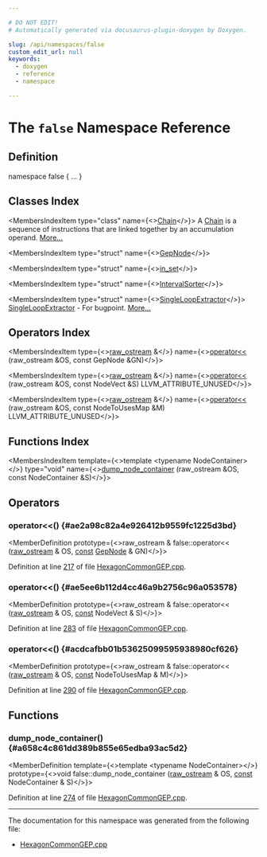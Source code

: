 ```yaml
---

# DO NOT EDIT!
# Automatically generated via docusaurus-plugin-doxygen by Doxygen.

slug: /api/namespaces/false
custom_edit_url: null
keywords:
  - doxygen
  - reference
  - namespace

---
```





# The `false` Namespace Reference

<DoxygenPage pluginConfig={pluginConfig}>



## Definition

<CodeBlock>namespace false &#123; ... &#125;</CodeBlock>

## Classes Index

<MembersIndex>

<MembersIndexItem
  type="class"
  name={<><a href="/docs/api/classes/false/chain">Chain</a></>}>
A <a href="/docs/api/classes/false/chain">Chain</a> is a sequence of instructions that are linked together by an accumulation operand. <a href="/docs/api/classes/false/chain/#details">More...</a>
</MembersIndexItem>

<MembersIndexItem
  type="struct"
  name={<><a href="/docs/api/structs/false/gepnode">GepNode</a></>}>
</MembersIndexItem>

<MembersIndexItem
  type="struct"
  name={<><a href="/docs/api/structs/false/in-set">in_set</a></>}>
</MembersIndexItem>

<MembersIndexItem
  type="struct"
  name={<><a href="/docs/api/structs/false/intervalsorter">IntervalSorter</a></>}>
</MembersIndexItem>

<MembersIndexItem
  type="struct"
  name={<><a href="/docs/api/structs/false/singleloopextractor">SingleLoopExtractor</a></>}>
<a href="/docs/api/structs/false/singleloopextractor">SingleLoopExtractor</a> - For bugpoint. <a href="/docs/api/structs/false/singleloopextractor/#details">More...</a>
</MembersIndexItem>

</MembersIndex>

## Operators Index

<MembersIndex>

<MembersIndexItem
  type={<><a href="/docs/api/classes/llvm/raw-ostream">raw&#95;ostream</a> &amp;</>}
  name={<><a href="#ae2a98c82a4e926412b9559fc1225d3bd">operator&lt;&lt;</a> (raw&#95;ostream &amp;OS, const GepNode &amp;GN)</>}>
</MembersIndexItem>

<MembersIndexItem
  type={<><a href="/docs/api/classes/llvm/raw-ostream">raw&#95;ostream</a> &amp;</>}
  name={<><a href="#ae5ee6b112d4cc46a9b2756c96a053578">operator&lt;&lt;</a> (raw&#95;ostream &amp;OS, const NodeVect &amp;S) LLVM&#95;ATTRIBUTE&#95;UNUSED</>}>
</MembersIndexItem>

<MembersIndexItem
  type={<><a href="/docs/api/classes/llvm/raw-ostream">raw&#95;ostream</a> &amp;</>}
  name={<><a href="#acdcafbb01b53625099595938980cf626">operator&lt;&lt;</a> (raw&#95;ostream &amp;OS, const NodeToUsesMap &amp;M) LLVM&#95;ATTRIBUTE&#95;UNUSED</>}>
</MembersIndexItem>

</MembersIndex>

## Functions Index

<MembersIndex>

<MembersIndexItem
  template={<>template &lt;typename NodeContainer&gt;</>}
  type="void"
  name={<><a href="#a658c4c861dd389b855e65edba93ac5d2">dump&#95;node&#95;container</a> (raw&#95;ostream &amp;OS, const NodeContainer &amp;S)</>}>
</MembersIndexItem>

</MembersIndex>


<SectionDefinition>

## Operators

### operator&lt;&lt;() {#ae2a98c82a4e926412b9559fc1225d3bd}

<MemberDefinition
  prototype={<>raw&#95;ostream &amp; false::operator&lt;&lt; (<a href="/docs/api/classes/llvm/raw-ostream">raw&#95;ostream</a> &amp; OS, <a href="/docs/api/files/lib/lib/target/lib/target/aarch64/aarch64promoteconstant-cpp/#a90f8350fecae261c25be85d38b451bff">const</a> <a href="/docs/api/structs/false/gepnode">GepNode</a> &amp; GN)</>}>

Definition at line <a href="/docs/api/files/lib/lib/target/lib/target/hexagon/hexagoncommongep-cpp/#l00217">217</a> of file <a href="/docs/api/files/lib/lib/target/lib/target/hexagon/hexagoncommongep-cpp">HexagonCommonGEP.cpp</a>.
</MemberDefinition>

### operator&lt;&lt;() {#ae5ee6b112d4cc46a9b2756c96a053578}

<MemberDefinition
  prototype={<>raw&#95;ostream &amp; false::operator&lt;&lt; (<a href="/docs/api/classes/llvm/raw-ostream">raw&#95;ostream</a> &amp; OS, <a href="/docs/api/files/lib/lib/target/lib/target/aarch64/aarch64promoteconstant-cpp/#a90f8350fecae261c25be85d38b451bff">const</a> NodeVect &amp; S)</>}>

Definition at line <a href="/docs/api/files/lib/lib/target/lib/target/hexagon/hexagoncommongep-cpp/#l00283">283</a> of file <a href="/docs/api/files/lib/lib/target/lib/target/hexagon/hexagoncommongep-cpp">HexagonCommonGEP.cpp</a>.
</MemberDefinition>

### operator&lt;&lt;() {#acdcafbb01b53625099595938980cf626}

<MemberDefinition
  prototype={<>raw&#95;ostream &amp; false::operator&lt;&lt; (<a href="/docs/api/classes/llvm/raw-ostream">raw&#95;ostream</a> &amp; OS, <a href="/docs/api/files/lib/lib/target/lib/target/aarch64/aarch64promoteconstant-cpp/#a90f8350fecae261c25be85d38b451bff">const</a> NodeToUsesMap &amp; M)</>}>

Definition at line <a href="/docs/api/files/lib/lib/target/lib/target/hexagon/hexagoncommongep-cpp/#l00290">290</a> of file <a href="/docs/api/files/lib/lib/target/lib/target/hexagon/hexagoncommongep-cpp">HexagonCommonGEP.cpp</a>.
</MemberDefinition>

</SectionDefinition>

<SectionDefinition>

## Functions

### dump&#95;node&#95;container() {#a658c4c861dd389b855e65edba93ac5d2}

<MemberDefinition
  template={<>template &lt;typename NodeContainer&gt;</>}
  prototype={<>void false::dump&#95;node&#95;container (<a href="/docs/api/classes/llvm/raw-ostream">raw&#95;ostream</a> &amp; OS, <a href="/docs/api/files/lib/lib/target/lib/target/aarch64/aarch64promoteconstant-cpp/#a90f8350fecae261c25be85d38b451bff">const</a> NodeContainer &amp; S)</>}>

Definition at line <a href="/docs/api/files/lib/lib/target/lib/target/hexagon/hexagoncommongep-cpp/#l00274">274</a> of file <a href="/docs/api/files/lib/lib/target/lib/target/hexagon/hexagoncommongep-cpp">HexagonCommonGEP.cpp</a>.
</MemberDefinition>

</SectionDefinition>

<hr/>

The documentation for this namespace was generated from the following file:

<ul>
<li><a href="/docs/api/files/lib/lib/target/lib/target/hexagon/hexagoncommongep-cpp">HexagonCommonGEP.cpp</a></li>
</ul>

</DoxygenPage>
